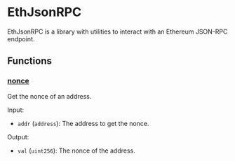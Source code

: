 # EthJsonRPC

EthJsonRPC is a library with utilities to interact with an Ethereum JSON-RPC endpoint.

## Functions

### [nonce](https://github.com/flashbots/suave-std/tree/main/src/protocols/EthJsonRPC.sol#L21)

Get the nonce of an address.

Input:

- `addr` (`address`): The address to get the nonce.

Output:

- `val` (`uint256`): The nonce of the address.
